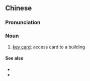 {{also|门卡}}
==Chinese==
{{zh-forms|s=门卡}}

===Pronunciation===
{{zh-pron
|m=ménkǎ
|c=mun4 kaat1
|cat=n
}}

===Noun===
{{zh-noun}}

# [[key card]]; access card to a building

====See also====
* {{zh-l|房卡}}
* {{zh-l|鑰匙}}